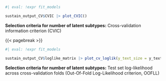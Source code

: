 :::{#suppfig-cvic-1}

```r
#| eval: !expr fit_models

sustain_output_CV$CVIC |> plot_CVIC()
```

**Selection criteria for number of latent subtypes:**
Cross-validation information criterion (CVIC)

:::

{{< pagebreak >}}

:::{#suppfig-cvic-2}

```r
#| eval: !expr fit_models

sustain_output_CV$loglike_matrix |> plot_cv_loglik(y_text_size = y_text_size)
```

**Selection criteria for number of latent subtypes:**
Test set log-likelihood across cross-validation folds 
(Out-Of-Fold Log-Likelihood criterion, OOFLL)

:::
